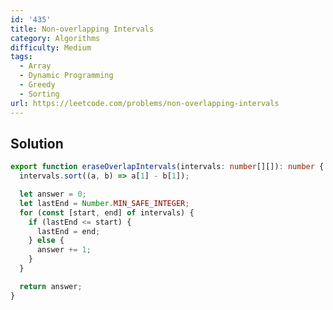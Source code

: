 ```yaml
---
id: '435'
title: Non-overlapping Intervals
category: Algorithms
difficulty: Medium
tags:
  - Array
  - Dynamic Programming
  - Greedy
  - Sorting
url: https://leetcode.com/problems/non-overlapping-intervals
---
```


## Solution

```typescript filename="solution.ts" copy
export function eraseOverlapIntervals(intervals: number[][]): number {
  intervals.sort((a, b) => a[1] - b[1]);

  let answer = 0;
  let lastEnd = Number.MIN_SAFE_INTEGER;
  for (const [start, end] of intervals) {
    if (lastEnd <= start) {
      lastEnd = end;
    } else {
      answer += 1;
    }
  }

  return answer;
}
```
